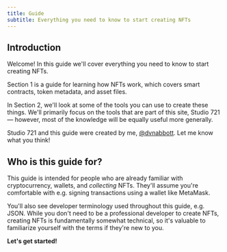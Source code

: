 ```yaml
---
title: Guide
subtitle: Everything you need to know to start creating NFTs
---
```


## Introduction

Welcome! In this guide we'll cover everything you need to know to start creating
NFTs.

Section 1 is a guide for learning how NFTs work, which covers smart contracts,
token metadata, and asset files.

In Section 2, we'll look at some of the tools you can use to create these
things. We'll primarily focus on the tools that are part of this site, Studio
721 ⁠— however, most of the knowledge will be equally useful more generally.

Studio 721 and this guide were created by me,
[@dvnabbott](https://twitter.com/dvnabbott). Let me know what you think!

## Who is this guide for?

This guide is intended for people who are already familiar with cryptocurrency,
wallets, and _collecting_ NFTs. They'll assume you're comfortable with e.g.
signing transactions using a wallet like MetaMask.

You'll also see developer terminology used throughout this guide, e.g. JSON.
While you don't need to be a professional developer to create NFTs, creating
NFTs is fundamentally somewhat technical, so it's valuable to familiarize
yourself with the terms if they're new to you.

**Let's get started!**
